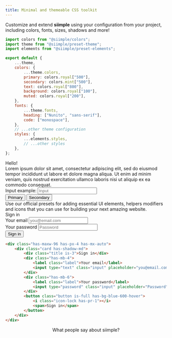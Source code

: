 ```yaml
---
title: Minimal and themeable CSS toolkit
---
```



<Welcome />


<Section title="Fully customizable. Really." link="/configuration">
    Customize and extend <b>siimple</b> using your configuration from your project, including 
    colors, fonts, sizes, shadows and more!
</Section>

<div className="columns has-mb-24">
<div className="column is-three-fifths-tablet is-full-mobile">

```js title=siimple.config.js
import colors from "@siimple/colors";
import theme from "@siimple/preset-theme";
import elements from "@siimple/preset-elements";

export default {
    ...theme,
    colors: {
        ...theme.colors,
        primary: colors.royal["500"],
        secondary: colors.mint["500"],
        text: colors.royal["800"],
        background: colors.royal["100"],
        muted: colors.royal["200"],
    },
    fonts: {
        ...theme.fonts,
        heading: ["Nunito", "sans-serif"],
        code: ["monospace"],
    },
    // ...other theme configuration
    styles: {
        ...elements.styles,
        // ...other styles
    },
};
```

</div>
<div className="column is-two-fifths-tablet is-full-mobile">
    <div className="has-bg-royal-100 has-p-8 has-radius-md">
        <div className="siimple title is-1 has-text-royal-600">Hello!</div>
        <div className="paragraph has-text-royal-800">
            Lorem ipsum dolor sit amet, consectetur adipiscing elit, sed do eiusmod tempor incididunt 
            ut labore et dolore magna aliqua. Ut enim ad minim veniam, quis nostrud exercitation ullamco 
            laboris nisi ut aliquip ex ea commodo consequat.
        </div>
        <div className="has-mb-4">
            <label className="label has-text-royal-800">Input example:</label>
            <input type="text" className="input has-bg-royal-200" placeholder="Input" />
        </div>
        <div className="">
            <button className="button has-bg-royal-500 has-mr-2">Primary</button>
            <button className="button has-bg-mint-500">Secondary</button>
        </div>
    </div>
</div>
</div>


<Section title="Easy to learn. Simple to use.">
    Use our official presets for adding essential UI elements, helpers modifiers and icons that you can use 
    for building your next amazing website.
</Section>

<div className="columns has-mb-24">
<div className="column is-two-fifths-tablet is-full-mobile">
    <div className="has-bg-gray-100 has-radius-md has-px-4 has-py-8">
        <div className="has-maxw-96 has-px-4 has-mx-auto">
            <div className="card has-shadow-md">
                <div className="title is-3">Sign in</div>
                <div className="has-mb-4">
                    <label className="label">Your email</label>
                    <input type="text" className="input" placeholder="you@email.com" />
                </div>
                <div className="has-mb-6">
                    <label className="label">Your password</label>
                    <input type="password" className="input" placeholder="Password" />
                </div>
                <button className="button is-full has-bg-blue-600-hover">
                    <i className="icon-lock has-pr-1"></i>
                    <span>Sign in</span>
                </button>
            </div>
        </div>
    </div>
</div>
<div className="column is-three-fifths-tablet is-full-mobile">

```html title=index.html
<div class="has-maxw-96 has-px-4 has-mx-auto">
    <div class="card has-shadow-md">
        <div class="title is-3">Sign in</div>
        <div class="has-mb-4">
            <label class="label">Your email</label>
            <input type="text" class="input" placeholder="you@email.com" />
        </div>
        <div class="has-mb-6">
            <label class="label">Your password</label>
            <input type="password" class="input" placeholder="Password" />
        </div>
        <button class="button is-full has-bg-blue-600-hover">
            <i class="icon-lock has-pr-1"></i>
            <span>Sign in</span>
        </button>
    </div>
</div>
```

</div>
</div>


<Features />

<Separator />

<div align="center" className="has-mb-8 has-mt-24">
    <div className="title has-size-6 has-weight-black">What people say about siimple?</div>
</div>
<Testimonials />
